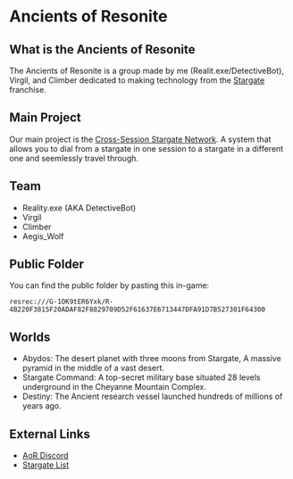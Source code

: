 # Ancients of Resonite


## What is the Ancients of Resonite
The Ancients of Resonite is a group made by me (Realit.exe/DetectiveBot), Virgil, and Climber dedicated to making technology from the [Stargate](https://en.wikipedia.org/wiki/Stargate) franchise.

## Main Project
Our main project is the [Cross-Session Stargate Network](/stargate_network). A system that allows you to dial from a stargate in one session to a stargate in a different one and seemlessly travel through.

## Team
- Reality.exe (AKA DetectiveBot)
- Virgil
- Climber
- Aegis_Wolf

## Public Folder
You can find the public folder by pasting this in-game:

`resrec:///G-1OK9tER6Yxk/R-4B220F3815F20ADAF82F8829709D52F61637E6713447DFA91D7B527301F64300`

## Worlds
- Abydos: The desert planet with three moons from Stargate, A massive pyramid in the middle of a vast desert.
- Stargate Command: A top-secret military base situated 28 levels underground in the Cheyanne Mountain Complex.
- Destiny: The Ancient research vessel launched hundreds of millions of years ago.

## External Links
- [AoR Discord](https://discord.gg/RtwD48gtGS)
- [Stargate List](https://sgn.rxserver.net)
